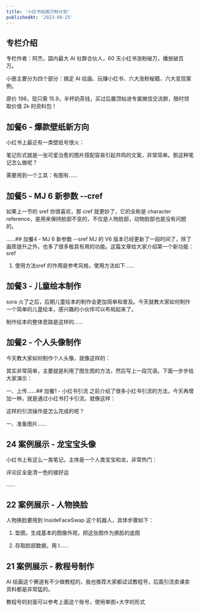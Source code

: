 ```yaml
---
title: '小红书绘画万粉计划'
publishedAt: '2023-09-25'
---
```


## 专栏介绍

专栏作者：阿杰，国内最大 AI 社群合伙人，60 天小红书涨粉破万，播放破百万。  
  
小册主要分为四个部分：搞定 AI 绘画、玩赚小红书、六大涨粉秘籍、六大变现案例。  
  
原价 198，现只需 15.9，半杯奶茶钱，买过后置顶帖进专属微信交流群，限时领取价值 2k 的资料包！

## 加餐6 - 爆款壁纸新方向
小红书上最近有一类壁纸号很火：

笔记形式就是一张可爱治愈的图片搭配容易引起共鸣的文案，非常简单。那这种笔记怎么做呢？

需要用到一个工具：有图有......

## 加餐5 - MJ 6 新参数 --cref
如果上一节的 sref 你很喜欢，那 cref 就更妙了，它的全称是 character reference，是用来保持脸部不变的，不仅是人物脸部，动物脸部也是没有问题的。

......## 加餐4 - MJ 6 新参数 --sref
MJ 的 V6 版本已经更新了一段时间了，除了画质提升之外，也多了很多极其有用的功能。这篇文章给大家介绍第一个新功能：sref

1. 使用方法sref 的作用是参考风格，使用方法如下......

## 加餐3 - 儿童绘本制作
sora 火了之后，后期儿童绘本的制作会更加简单和普及。今天就教大家如何制作一个简单的儿童绘本，感兴趣的小伙伴可以布局起来了。

制作绘本的整体思路是这样的......

## 加餐2 - 个人头像制作
今天教大家如何制作个人头像，就像这样的：

其实非常简单，主要就是利用了图生图的方法，然后写上一段咒语。下面一步步给大家演示：

一、上传......## 加餐1 - 小红书引流
之前介绍了很多小红书引流的方法，今天再增加一种，就是通过小红书打卡引流，就像这样：

这样的引流操作是怎么完成的呢？

一、准备图片......

## 24 案例展示 - 龙宝宝头像
小红书上有这么一类笔记，主体是一个人类宝宝和龙，非常热门：

评论区全是清一色的接好运

......

## 22 案例展示 - 人物换脸
人物换脸要用到 InsideFaceSwap 这个机器人，具体步骤如下：

1. 垫图，生成基本的图像外观，把这张图作为换脸的底图

2. 存取脸部数据，用 I......

## 21 案例展示 - 教程号制作
AI 绘画这个赛道有不少做教程的，我也推荐大家都试试教程号，后面引流卖课卖资料都是非常猛的。

教程号的封面可以参考上面这个账号，使用单图+大字的形式


